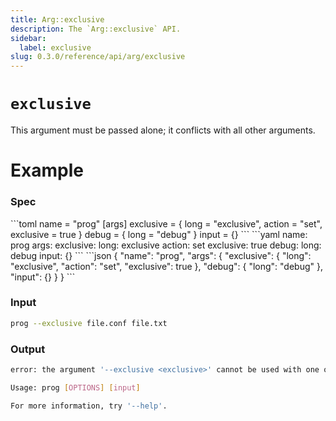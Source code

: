 ```yaml
---
title: Arg::exclusive
description: The `Arg::exclusive` API.
sidebar:
  label: exclusive
slug: 0.3.0/reference/api/arg/exclusive
---
```



# `exclusive` <LinkButton href="https://docs.rs/clap/latest/clap/struct.Arg.html#method.exclusive" icon="open-book" variant="minimal" />

<Badge text="since 0.1.0" size="small" />

This argument must be passed alone; it conflicts with all other arguments.

# Example

### Spec

<Tabs syncKey="format">
  <TabItem label="TOML">
    ```toml
    name = "prog"
    [args]
    exclusive = { long = "exclusive", action = "set", exclusive = true }
    debug = { long = "debug" }
    input = {}
    ```
  </TabItem>

  <TabItem label="YAML">
    ```yaml
    name: prog
    args:
      exclusive:
        long: exclusive
        action: set
        exclusive: true
      debug:
        long: debug
      input: {}
    ```
  </TabItem>

  <TabItem label="JSON">
    ```json
    {
      "name": "prog",
      "args": {
        "exclusive": {
          "long": "exclusive",
          "action": "set",
          "exclusive": true
        },
        "debug": {
          "long": "debug"
        },
        "input": {}
      }
    }
    ```
  </TabItem>
</Tabs>

### Input

```bash
prog --exclusive file.conf file.txt
```

### Output

```bash
error: the argument '--exclusive <exclusive>' cannot be used with one or more of the other specified arguments

Usage: prog [OPTIONS] [input]

For more information, try '--help'.
```
